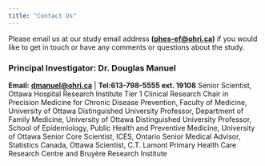 ```yaml
---
title: "Contact Us"
---
```


Please email us at our study email address **([phes-ef\@ohri.ca](mailto:phes-ef@ohri.ca){.email})** if you would like to get in touch or have any comments or questions about the study.

### Principal Investigator: Dr. Douglas Manuel 
**Email:** **[dmanuel\@ohri.ca](mailto:dmanuel@ohri.ca){.email}** | **Tel:613-798-5555 ext. 19108**
Senior Scientist, Ottawa Hospital Research Institute
Tier 1 Clinical Research Chair in Precision Medicine for Chronic Disease Prevention, Faculty of Medicine, University of Ottawa
Distinguished University Professor, Department of Family Medicine, University of Ottawa
Distinguished University Professor, School of Epidemiology, Public Health and Preventive Medicine, University of Ottawa
Senior Core Scientist, ICES, Ontario
Senior Medical Advisor, Statistics Canada, Ottawa
Scientist, C.T. Lamont Primary Health Care Research Centre and Bruyère Research Institute

